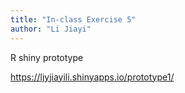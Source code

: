 ```yaml
---
title: "In-class Exercise 5"
author: "Li Jiayi"
---
```


R shiny prototype

<https://ljyjiayili.shinyapps.io/prototype1/>
